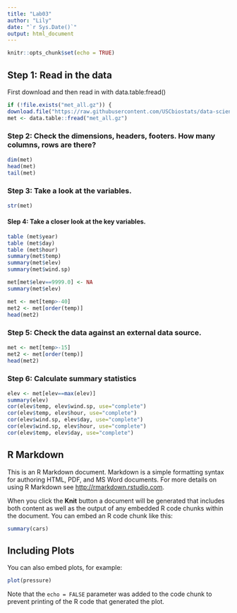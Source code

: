 ```yaml
---
title: "Lab03"
author: "Lily"
date: "`r Sys.Date()`"
output: html_document
---
```


```r
knitr::opts_chunk$set(echo = TRUE)
```

## Step 1: Read in the data
First download and then read in with data.table:fread()

```r
if (!file.exists("met_all.gz")) {
download.file("https://raw.githubusercontent.com/USCbiostats/data-science-data/master/02_met/met_all.gz", "met_all.gz", method="libcurl", timeout = 60) }
met <- data.table::fread("met_all.gz")
```

### Step 2: Check the dimensions, headers, footers. How many columns, rows are there?
```r
dim(met)
head(met)
tail(met)
```
### Step 3: Take a look at the variables.
```r
str(met)
```
#### Slep 4: Take a closer look at the key variables.
```r
table (met$year)
table (met$day)
table (met$hour)
summary(met$temp)
summary(met$elev)
summary(met$wind.sp)
```
```r
met[met$elev==9999.0] <- NA
summary(met$elev)
```
```r
met <- met[temp>-40]
met2 <- met[order(temp)]
head(met2)
```

### Step 5: Check the data against an external data source.
```r
met <- met[temp>-15]
met2 <- met[order(temp)]
head(met2)
```

### Step 6: Calculate summary statistics
```r
elev <- met[elev==max(elev)]
summary(elev)
cor(elev$temp, elev$wind.sp, use="complete")
cor(elev$temp, elev$hour, use="complete")
cor(elev$wind.sp, elev$day, use="complete")
cor(elev$wind.sp, elev$hour, use="complete")
cor(elev$temp, elev$day, use="complete")
```
## R Markdown
This is an R Markdown document. Markdown is a simple formatting syntax for authoring HTML, PDF, and MS Word documents. For more details on using R Markdown see <http://rmarkdown.rstudio.com>.

When you click the **Knit** button a document will be generated that includes both content as well as the output of any embedded R code chunks within the document. You can embed an R code chunk like this:

```r
summary(cars)
```

## Including Plots

You can also embed plots, for example:

```r
plot(pressure)
```

Note that the `echo = FALSE` parameter was added to the code chunk to prevent printing of the R code that generated the plot.
